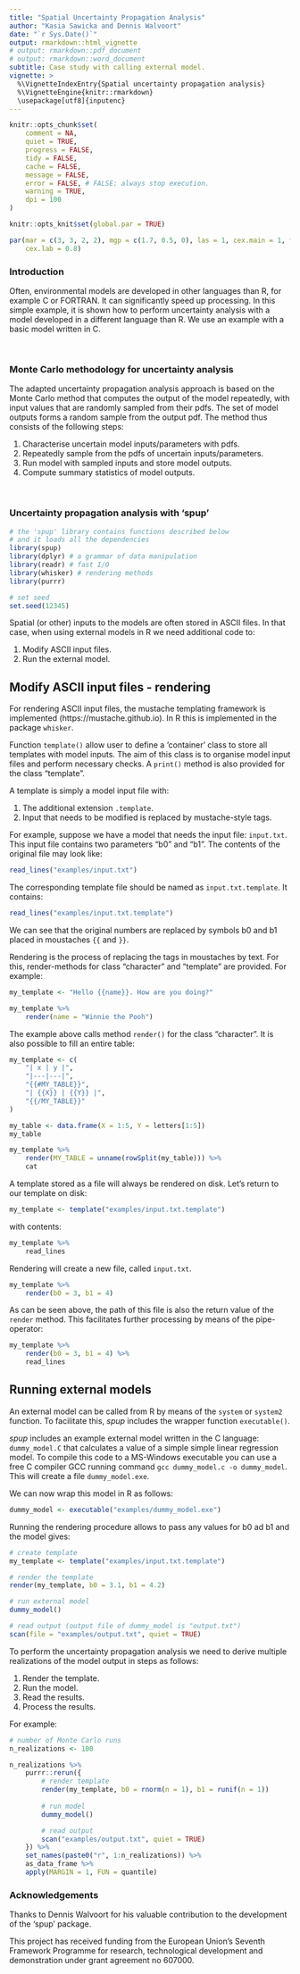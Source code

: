 ```yaml
---
title: "Spatial Uncertainty Propagation Analysis"
author: "Kasia Sawicka and Dennis Walvoort"
date: "`r Sys.Date()`"
output: rmarkdown::html_vignette
# output: rmarkdown::pdf_document
# output: rmarkdown::word_document
subtitle: Case study with calling external model.
vignette: >
  %\VignetteIndexEntry{Spatial uncertainty propagation analysis}
  %\VignetteEngine{knitr::rmarkdown}
  \usepackage[utf8]{inputenc}
---
```



```r
knitr::opts_chunk$set(
    comment = NA,
    quiet = TRUE,
    progress = FALSE,
    tidy = FALSE,
    cache = FALSE,
    message = FALSE,
    error = FALSE, # FALSE: always stop execution.
    warning = TRUE,
    dpi = 100
)
```

```r
knitr::opts_knit$set(global.par = TRUE)
```

```r
par(mar = c(3, 3, 2, 2), mgp = c(1.7, 0.5, 0), las = 1, cex.main = 1, tcl = -0.2, cex.axis = 0.8,
    cex.lab = 0.8)
```


### Introduction

Often, environmental models are developed in other languages than R, for example C or FORTRAN. It can significantly speed up processing. In this simple example, it is shown how to perform uncertainty analysis with a model developed in a different language than R. We use an example with a basic model written in C.

<br>

### Monte Carlo methodology for uncertainty analysis

The adapted uncertainty propagation analysis approach is based on the Monte Carlo method that computes the output of the model repeatedly, with input values that are randomly sampled from their pdfs. The set of model outputs forms a random sample from the output pdf. The method thus consists of the following steps:

1.	Characterise uncertain model inputs/parameters with pdfs.
1.	Repeatedly sample from the pdfs of uncertain inputs/parameters.
1.	Run model with sampled inputs and store model outputs.
1. 	Compute summary statistics of model outputs.

<br>

### Uncertainty propagation analysis with 'spup'

```r
# the 'spup' library contains functions described below
# and it loads all the dependencies
library(spup)
library(dplyr) # a grammar of data manipulation
library(readr) # fast I/O
library(whisker) # rendering methods
library(purrr)

# set seed
set.seed(12345)
```

Spatial (or other) inputs to the models are often stored in ASCII files. In that case, when using external models in R we need additional code to:

1. Modify ASCII input files.
1. Run the external model.


## Modify ASCII input files - rendering

For rendering ASCII input files, the mustache templating framework is implemented (https://mustache.github.io). In R this is implemented in the package `whisker`.

Function `template()` allow user to define a 'container' class to store all templates with model inputs. The aim of this class is to organise model input files and perform necessary checks. A `print()` method is also provided for the class "template".

A template is simply a model input file with:

1. The additional extension `.template`. 
2. Input that needs to be modified is replaced by mustache-style tags. 

For example, suppose we have a model that needs the input file: `input.txt`. This input file contains two parameters "b0" and "b1". The contents of the original file may look like:

```r
read_lines("examples/input.txt")
```

The corresponding template file should be named as `input.txt.template`. It contains:

```r
read_lines("examples/input.txt.template")
```

We can see that the original numbers are replaced by symbols b0 and b1 placed in moustaches `{{` and `}}`.

Rendering is the process of replacing the tags in moustaches by text. For this, render-methods for class "character" and "template" are provided. For example:

```r
my_template <- "Hello {{name}}. How are you doing?"

my_template %>% 
    render(name = "Winnie the Pooh")

```

The example above calls method `render()` for the class "character". It is also possible to fill an entire table:

```r
my_template <- c(
    "| x | y |",
    "|---|---|",
    "{{#MY_TABLE}}",
    "| {{X}} | {{Y}} |",
    "{{/MY_TABLE}}"
)

my_table <- data.frame(X = 1:5, Y = letters[1:5])
my_table

my_template %>% 
    render(MY_TABLE = unname(rowSplit(my_table))) %>%
    cat
```

A template stored as a file will always be rendered on disk. Let's return to our template on disk:

```r
my_template <- template("examples/input.txt.template")
```

with contents:

```r
my_template %>% 
    read_lines
```

Rendering will create a new file, called `input.txt`.

```r
my_template %>% 
    render(b0 = 3, b1 = 4)
```

As can be seen above, the path of this file is also the return value of the `render` method. This facilitates further processing by means of the pipe-operator:

```r
my_template %>% 
    render(b0 = 3, b1 = 4) %>%
    read_lines
```

## Running external models

An external model can be called from R by means of the `system` or `system2` function. To facilitate this, _spup_ includes the wrapper function `executable()`.

_spup_ includes an example external model written in the C language: `dummy_model.C` that calculates a value of a simple simple linear regression model. To compile this code to a MS-Windows executable you can use a free C compiler GCC running command `gcc dummy_model.c -o dummy_model`. This will create a file `dummy_model.exe`. 

We can now wrap this model in R as follows:

```r
dummy_model <- executable("examples/dummy_model.exe")
```

Running the rendering procedure allows to pass any values for b0 ad b1 and the model gives:

```r
# create template
my_template <- template("examples/input.txt.template")

# render the template
render(my_template, b0 = 3.1, b1 = 4.2)

# run external model
dummy_model()

# read output (output file of dummy_model is "output.txt")
scan(file = "examples/output.txt", quiet = TRUE)
```

To perform the uncertainty propagation analysis we need to derive multiple realizations of the model output in steps as follows:
 
 1. Render the template.
 2. Run the model.
 1. Read the results.
 1. Process the results.

For example:
```r
# number of Monte Carlo runs
n_realizations <- 100

n_realizations %>%
    purrr::rerun({
        # render template
        render(my_template, b0 = rnorm(n = 1), b1 = runif(n = 1))
        
        # run model
        dummy_model()

        # read output
        scan("examples/output.txt", quiet = TRUE)
    }) %>%
    set_names(paste0("r", 1:n_realizations)) %>% 
    as_data_frame %>%
    apply(MARGIN = 1, FUN = quantile)    
```


### Acknowledgements

Thanks to Dennis Walvoort for his valuable contribution to the development of the 'spup' package.

This project has received funding from the European Union’s Seventh Framework Programme for research, technological development and demonstration under grant agreement no 607000.


